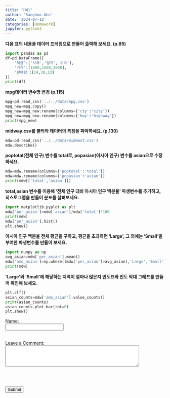 ```yaml
---
title: "HW1"
author: 'Sanghoo Ahn'
date: '2024-07-12'
categories: [Homework]
jupyter: python3
---
```


**다음 표의 내용을 데이터 프레임으로 만들어 출력해 보세요. (p.85)**

```python
import pandas as pd
df=pd.DataFrame({
    '제품':['사과','딸기','수박'],
    '가격':[1800,1500,3000],
    '판매량':[24,38,13]
})
print(df)
```


**mpg데이터 변수명 변경 (p.115)**

```python
mpg=pd.read_csv('../../data/mpg.csv')
mpg_new=mpg.copy()
mpg_new=mpg_new.rename(columns={'cty':'city'})
mpg_new=mpg_new.rename(columns={'hwy':'highway'})
print(mpg_new)
```


**midway.csv를 불러와 데이터의 특징을 파악하세요. (p.130)**

```python
mdw=pd.read_csv('../../data/midwest.csv')
mdw.describe()
```


**poptotal(전체 인구) 변수를 total로, popasian(아시아 인구) 변수를 asian으로 수정하세요.**

```python
mdw=mdw.rename(columns={'poptotal':'total'})
mdw=mdw.rename(columns={'popasian':'asian'})
print(mdw[['total','asian']])
```

**total,asian 변수를 이용해 '전체 인구 대비 아시아 인구 백분율' 파생변수를 추가하고, 히스토그램을 만들어 분포를 살펴보세요.**

```python
import matplotlib.pyplot as plt
mdw['per_asian']=mdw['asian']/mdw['total']*100
print(mdw)
mdw['per_asian'].hist()
plt.show()
```

**아시아 인구 백분율 전체 평균을 구하고, 평균을 초과하면 'Large', 그 외에는 'Small'을 부여한 파생변수를 만들어 보세요.**

```python
import numpy as np
avg_asian=mdw['per_asian'].mean()
mdw['amo_asian']=np.where((mdw['per_asian']>avg_asian),'Large','Small')
print(mdw)
```

**'Large'와 'Small'에 해당하는 지역이 얼마나 많은지 빈도표와 빈도 막대 그래프를 만들어 확인해 보세요.**

```python
plt.clf()
asian_counts=mdw['amo_asian'].value_counts()
print(asian_counts)
asian_counts.plot.bar(rot=0)
plt.show()
```

  
  <form id="comment-form">
    <label for="name">Name:</label><br>
    <input type="text" id="name" name="name" required><br><br>
    
    <label for="comment">Leave a Comment:</label><br>
    <textarea id="comment" name="comment" rows="4" cols="50" required></textarea><br><br>
    
    <input type="submit" value="Submit">
</form>

<div id="comments-section">

</div>

<script>
    // Function to handle form submission
    document.getElementById('comment-form').addEventListener('submit', function(e) {
        e.preventDefault();
        
        var name = document.getElementById('name').value;
        var commentText = document.getElementById('comment').value;

        // Display the new comment
        var commentHTML = `
            <div class="comment">
                <p><strong>${name}</strong> says:</p>
                <p>${commentText}</p>
            </div>
        `;
        document.getElementById('comments-section').innerHTML += commentHTML;
        document.getElementById('name').value = ''; // Clear the name input
        document.getElementById('comment').value = ''; // Clear the textarea
    });
</script>